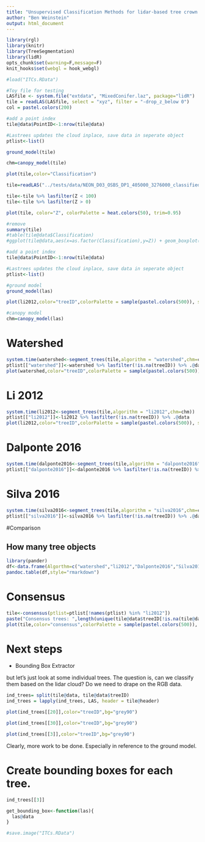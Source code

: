 ```yaml
---
title: "Unsupervised Classification Methods for lidar-based tree crown deliniation"
author: "Ben Weinstein"
output: html_document
---
```


```r
library(rgl)
library(knitr)
library(TreeSegmentation)
library(lidR)
opts_chunk$set(warning=F,message=F)
knit_hooks$set(webgl = hook_webgl)

#load("ITCs.RData")
```

```r
#Toy file for testing
LASfile <- system.file("extdata", "MixedConifer.laz", package="lidR")
tile = readLAS(LASfile, select = "xyz", filter = "-drop_z_below 0")
col = pastel.colors(200)

#add a point index
tile@data$PointID<-1:nrow(tile@data)

#Lastrees updates the cloud inplace, save data in seperate object
ptlist<-list()

ground_model(tile)

chm=canopy_model(tile)

plot(tile,color="Classification")
```


```r
tile=readLAS("../tests/data/NEON_D03_OSBS_DP1_405000_3276000_classified_point_cloud.laz")

tile<-tile %>% lasfilter(Z < 100)
tile<-tile %>% lasfilter(Z > 0)

plot(tile, color="Z", colorPalette = heat.colors(50), trim=0.95)

#remove 
summary(tile)
#table(tile@data$Classification)
#ggplot(tile@data,aes(x=as.factor(Classification),y=Z)) + geom_boxplot()

#add a point index
tile@data$PointID<-1:nrow(tile@data)

#Lastrees updates the cloud inplace, save data in seperate object
ptlist<-list()

#ground model
ground_model(las)

plot(li2012,color="treeID",colorPalette = sample(pastel.colors(500)), size = 1)

#canopy model
chm=canopy_model(las)
```

# Watershed

```r
system.time(watershed<-segment_trees(tile,algorithm = "watershed",chm=chm))
ptlist[["watershed"]]<-watershed %>% lasfilter(!is.na(treeID)) %>% .@data
plot(watershed,color="treeID",colorPalette = sample(pastel.colors(500)), size = 1)
```

# Li 2012

```r
system.time(li2012<-segment_trees(tile,algorithm = "li2012",chm=chm))
ptlist[["li2012"]]<-li2012 %>% lasfilter(!is.na(treeID)) %>% .@data
plot(li2012,color="treeID",colorPalette = sample(pastel.colors(500)), size = 1)
```
# Dalponte 2016

```r
system.time(dalponte2016<-segment_trees(tile,algorithm = "dalponte2016",chm=chm))
ptlist[["dalponte2016"]]<-dalponte2016 %>% lasfilter(!is.na(treeID)) %>% .@data

```

# Silva 2016

```r
system.time(silva2016<-segment_trees(tile,algorithm = "silva2016",chm=chm))
ptlist[["silva2016"]]<-silva2016 %>% lasfilter(!is.na(treeID)) %>% .@data 
```

#Comparison

## How many tree objects
```r
library(pander)
df<-data.frame(Algorthm=c("watershed","li2012","Dalponte2016","Silva2016"),Total_Trees=c( max(ptlist[["watershed"]]$treeID,na.rm=T),max(ptlist[["li2012"]]$treeID,na.rm=T), max(ptlist[["dalponte2016"]]$treeID,na.rm=T), max(ptlist[["silva2016"]]$treeID,na.rm=T)))
pandoc.table(df,style="rmarkdown")
```

# Consensus

```r
tile<-consensus(ptlist=ptlist[!names(ptlist) %in% "li2012"])
paste("Consensus trees: ",length(unique(tile@data$treeID[!is.na(tile@data$treeID)])))
plot(tile,color="consensus",colorPalette = sample(pastel.colors(500)), size = 1)
```

# Next steps

* Bounding Box Extractor 

but let's just look at some individual trees. The question is, can we classify them based on the lidar cloud? Do we need to drape on the RGB data.

```r
ind_trees= split(tile@data, tile@data$treeID)
ind_trees = lapply(ind_trees, LAS, header = tile@header)

```

```r
plot(ind_trees[[20]],color="treeID",bg="grey90")
```

```r
plot(ind_trees[[30]],color="treeID",bg="grey90")
```

```r
plot(ind_trees[[3]],color="treeID",bg="grey90")
```

Clearly, more work to be done. Especially in reference to the ground model. 

# Create bounding boxes for each tree.

```r
ind_trees[[3]]

get_bounding_box<-function(las){
  las@data
}
```

```r
#save.image("ITCs.RData")
```
